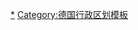 <noinclude>
{{noteTA
|G1=德国地名
|G2=Landkreis
}}
</noinclude>{{Navbox
|bodyclass=hlist

|name=下萨克森州行政区划
|title={{GER}}[[下萨克森|下萨克森州]]行政区划
|image=[[檔案:Flag of Lower Saxony.svg|80px]]
|above=
|group1=[[非县辖城市]]
|list1=
*[[不伦瑞克|不伦瑞克市]]
*[[代尔门霍斯特|代尔门霍斯特市]]
*[[埃姆登|埃姆登市]]
*[[奥尔登堡|奥尔登堡市]]
*[[奥斯纳布吕克|奥斯纳布吕克市]]
*[[薩爾茨吉特|萨尔茨吉特市]]
*[[威廉港|威廉港市]]
*[[沃尔夫斯堡|沃尔夫斯堡市]]
|group2=[[县 (德国)|县]]
|list2=
*[[阿默兰县]]
*[[奥里希县]]
*[[策勒县 (德国)|策勒县]]
*[[克洛彭堡县]]
*[[库克斯港县]]
*[[迪普霍尔茨县]]
*[[埃姆斯兰县]]
*[[弗里斯兰县]]
*[[吉夫霍恩县]]
*[[戈斯拉尔县]]
*[[哥廷根县]]
*[[本特海姆县]]
*[[哈默尔恩-皮尔蒙特县]]
*[[汉诺威县]]
*[[哈尔堡县]]
*[[海德县 (德国)|海德县]]
*[[黑尔姆施泰特县]]
*[[希尔德斯海姆县]]
*[[霍尔茨明登县]]
*[[莱尔县]]
*[[吕肖-丹嫩贝格县]]
*[[吕讷堡县]]
*[[宁堡县]]
*[[诺特海姆县]]
*[[奥尔登堡县]]
*[[奥斯纳布吕克县]]
*[[奥斯特霍尔茨县]]
*[[奥斯特罗德县]]
*[[派讷县]]
*[[罗滕堡县]]
*[[绍姆堡县]]
*[[施塔德县]]
*[[于尔岑县]]
*[[费希塔县]]
*[[韦尔登县]]
*[[韦塞马施县]]
*[[维特蒙德县]]
*[[沃尔芬比特尔县]]
|below=
}}<noinclude>
[[Category:下萨克森州行政区划|*]]
[[Category:德国行政区划模板]]
</noinclude>